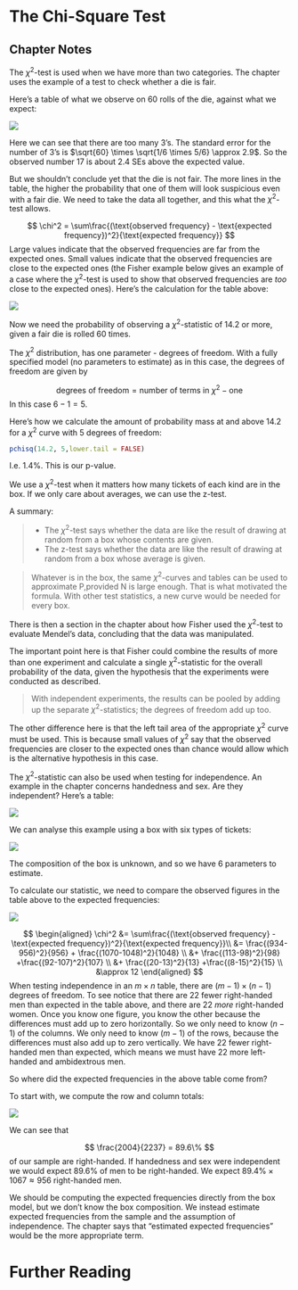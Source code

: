# The Chi-Square Test {#chi_square}

## Chapter Notes

The $\chi^2$-test is used when we have more than two categories. The chapter uses the example of a test to check whether a die is fair.

Here's a table of what we observe on 60 rolls of the die, against what we expect:

![](images\\Ch28Img01.png)

Here we can see that there are too many 3's. The standard error for the number of 3's is $\sqrt{60} \times \sqrt{1/6 \times 5/6} \approx 2.9$. So the observed number 17 is about 2.4 SEs above the expected value. 

But we shouldn't conclude yet that the die is not fair. The more lines in the table, the higher the probability that one of them will look suspicious even with a fair die. We need to take the data all together, and this what the $\chi^2$-test allows.

$$
\chi^2 = \sum\frac{(\text{observed frequency} - \text{expected frequency})^2}{\text{expected frequency}}
$$
Large values indicate that the observed frequencies are far from the expected ones. Small values indicate that the observed frequencies are close to the expected ones (the Fisher example below gives an example of a case where the $\chi^2$-test is used to show that observed frequencies are *too* close to the expected ones). Here's the calculation for the table above:

![](images\\Ch28Img02.png)

Now we need the probability of observing a $\chi^2$-statistic of 14.2 or more, given a fair die is rolled 60 times.

The $\chi^2$ distribution, has one parameter - degrees of freedom. With a fully specified model (no parameters to estimate) as in this case, the degrees of freedom are given by

$$
\text{degrees of freedom} = \text{number of terms in } \chi^2 - \text{one}
$$
In this case $6 - 1 = 5$.

Here's how we calculate the amount of probability mass at and above 14.2 for a $\chi^2$ curve with 5 degrees of freedom:

```r
pchisq(14.2, 5,lower.tail = FALSE)
```

I.e. 1.4%. This is our p-value.

We use a $\chi^2$-test when it matters how many tickets of each kind are in the box. If we only care about averages, we can use the z-test.

A summary:

> 
* The $\chi^2$-test says whether the data are like the result of drawing at random from a box whose contents are given. 
* The z-test says whether the data are like the result of drawing at random from a box whose average is given.

> Whatever is in the box, the same $\chi^2$-curves and tables can be used to approximate P,provided N is large enough. That is what motivated the formula. With other test statistics, a new curve would be needed for every box.

There is then a section in the chapter about how Fisher used the $\chi^2$-test to evaluate Mendel's data, concluding that the data was manipulated.

The important point here is that Fisher could combine the results of more than one experiment and calculate a single $\chi^2$-statistic for the overall probability of the data, given the hypothesis that the experiments were conducted as described.

> With independent experiments, the results can be pooled by adding up the separate $\chi^2$-statistics; the degrees of freedom add up too.

The other difference here is that the left tail area of the appropriate $\chi^2$ curve must be used. This is because small values of $\chi^2$ say that the observed frequencies are closer to the expected ones than chance would allow which is the alternative hypothesis in this case.

The $\chi^2$-statistic can also be used when testing for independence. An example in the chapter concerns handedness and sex. Are they independent? Here's a table:

![](images\\Ch28Img03.png)

We can analyse this example using a box with six types of tickets:

![](images\\Ch28Img04.png)

The composition of the box is unknown, and so we have 6 parameters to estimate.

To calculate our statistic, we need to compare the observed figures in the table above to the expected frequencies:

![](images\\Ch28Img05.png)


$$
\begin{aligned}
\chi^2 &= \sum\frac{(\text{observed frequency} - \text{expected frequency})^2}{\text{expected frequency}}\\
&= \frac{(934-956)^2}{956} + \frac{(1070-1048)^2}{1048} \\
&+ \frac{(113-98)^2}{98} +\frac{(92-107)^2}{107} \\
&+ \frac{(20-13)^2}{13} +\frac{(8-15)^2}{15} \\
&\approx 12
\end{aligned}
$$
When testing independence in an $m \times n$ table, there are $(m-1) \times (n-1)$ degrees of freedom. To see notice that there are 22 fewer right-handed men than expected in the table above, and there are 22 *more* right-handed women. Once you know one figure, you know the other because the differences must add up to zero horizontally. So we only need to know $(n-1)$ of the columns. We only need to know $(m-1)$ of the rows, because the differences must also add up to zero vertically. We have 22 fewer right-handed men than expected, which means we must have 22 more left-handed and ambidextrous men.

So where did the expected frequencies in the above table come from?

To start with, we compute the row and column totals:

![](images\\Ch28Img06.png)

We can see that

$$
\frac{2004}{2237} = 89.6\%
$$
of our sample are right-handed. If handedness and sex were independent we would expect 89.6% of men to be right-handed. We expect $89.4\% \times 1067 \approx 956$ right-handed men.

We should be computing the expected frequencies directly from the box model, but we don't know the box composition. We instead estimate expected frequencies from the sample and the assumption of independence. The chapter says that "estimated expected frequencies" would be the more appropriate term.


# Further Reading {-}



